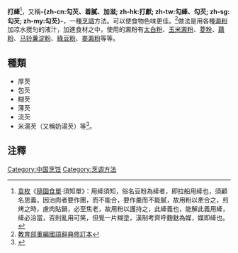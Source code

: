 '''打縴'''<ref>[[袁枚|袁枚]]《[[隨園食單|隨園食單]]·須知單》：用縴須知，俗名豆粉為縴者，即拉船用縴也，須顧名思義，因治肉者要作團，而不能合，要作羹而不能膩，故用粉以牽合之，煎烤之時，慮肉貼鍋，必至焦老，故用粉以護持之，此縴義也，能解此義用縴，縴必洽當，否則亂用可笑，但覺一片糊塗，漢制考齊呼麴麩為媒，媒即縴也。</ref>，又稱'''-{zh-cn:勾芡、着膩、加滋; zh-hk:打獻; zh-tw:勾縴、勾芡; zh-sg:勾芡; zh-my:勾芡}-'''，一種[[烹調|烹調]]方法。可以使食物色味更佳。<ref>[http://dict.revised.moe.edu.tw/cgi-bin/newDict/dict.sh?cond=%A4%C4%CD%C0&fld=1&syn=1&imgFont=1 教育部重編國語辭典修訂本]{{dead link|date=2017年11月 |bot=InternetArchiveBot |fix-attempted=yes }}</ref>做法是用各種[[澱粉|澱粉]]加凉水搅匀的液汁，加進食材之中，使用的澱粉有[[太白粉|太白粉]]、[[玉米澱粉|玉米澱粉]]、[[菱粉|菱粉]]、[[藕粉|藕粉]]、[[马铃薯淀粉|马铃薯淀粉]]、[[綠豆粉|綠豆粉]]、[[麥澱粉|麥澱粉]]等等。

== 種類 ==
* 厚芡
* 包芡
* 糊芡
* 薄芡
* 流芡
* 米湯芡（又稱奶湯芡）等<ref>{{Cite web |url=http://www.meishichina.com/Eat/Cookroom/200807/41265.html |title=掌握芡汁厚薄有學問 |access-date=2011-02-08 |archive-date=2018-02-05 |archive-url=https://web.archive.org/web/20180205001120/http://www.meishichina.com/Eat/Cookroom/200807/41265.html |dead-url=no }}</ref>。

==注釋==

{{reflist}}

{{Food-and-drink-stub}}

[[Category:中国烹饪|Category:中国烹饪]]
[[Category:烹调方法|Category:烹调方法]]